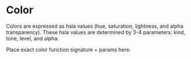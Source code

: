 
<Meta title="Props / Color" />


# Color

Colors are expressed as hsla values (hue, saturation, lightness, and alpha
transparency). These hsla values are determined by 3-4 parameters: kind, tone,
level, and alpha.

Place exact color function signature + params here.
